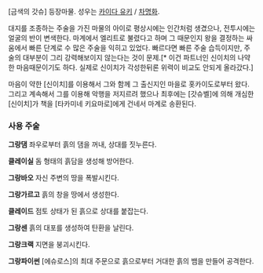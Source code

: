 [금색의 갓슈] 등장마물. 성우는 [[카이다 유키]] / [[차명화]].

대지를 조종하는 주술을 가진 마물의 아이로 평상시에는 인간처럼 생겼으나, 전투시에는 얼굴의 반이 변색한다. 마계에서 엘리트로 불렸다고 하며 그 때문인지 왕을 결정하는 싸움에서 빠른 단계로 수 많은 주술을 익히고 있었다. 빠르다면 빠른 주술 습득이지만, 주술의 대부분이 그리 강력해보이지 않는다는 것이 문제.[* 이건 파트너인 신이치의 나약한 마음때문이기도 하다. 실제로 신이치가 각성한뒤론 위력이 비교도 안되게 올라갔다.]

마음이 약한 [신이치]를 이용해서 그와 함께 그 출신지인 마을로 홋카이도로부터 왔다. 그리고 계속해서 그를 이용해 악행을 저지르려 했으나 최후에는 [갓슈벨]에 의해 개심한 [신이치]가 책을 [타카미네 키요마로]에게 건네서 마계로 송환된다. 

=== 사용 주술 ===
'''그랑댐'''
좌우로부터 흙의 댐을 꺼내, 상대를 짓누른다.

'''클레이실'''
돔 형태의 흙담을 생성해 방어한다.

'''그랑바오'''
자신 주변의 땅을 폭발시킨다. 

'''그랑가르고'''
흙의 창을 땅에서 생성한다.

'''클레이드'''
점토 상태가 된 흙으로 상대를 붙잡는다.

'''그랑센'''
흙의 대포를 생성하여 탄환을 날린다. 

'''그랑크랙'''
지면을 붕괴시킨다. 

'''그랑파이썬'''
[에슈로스]의 최대 주문으로 흙으로부터 거대한 흙의 뱀을 만들어 공격한다. 
